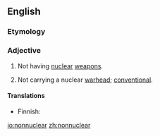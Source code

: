 ==English==

===Etymology===
{{prefix|non|nuclear}}

===Adjective===
{{en-adj|-}}

# Not having [[nuclear]] [[weapon]]s.
# {{context|of weapons}} Not carrying a nuclear [[warhead]]; [[conventional]].

====Translations====
{{trans-top|not having nuclear weapons}}
* Finnish: {{t-|fi|ydinaseeton}}
{{trans-mid}}
{{trans-bottom}}

{{trans-top|not carrying a nuclear warhead}}
{{trans-mid}}
{{trans-bottom}}

[[io:nonnuclear]]
[[zh:nonnuclear]]